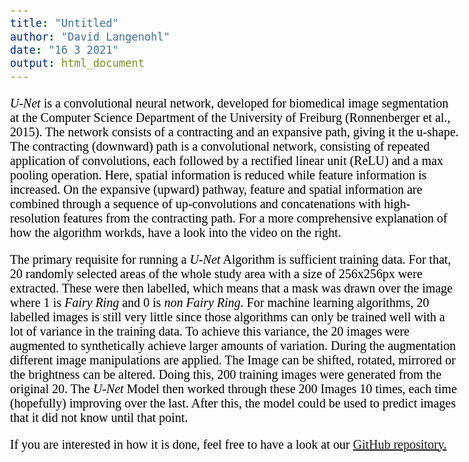 ```yaml
---
title: "Untitled"
author: "David Langenohl"
date: "16 3 2021"
output: html_document
---
```


<style type="text/css">

body{ /* Normal  */
      font-size: 20px;
      font-family: "Times New Roman", Times, serif;
      color: Black;
  }
  
</style>


*U-Net* is a convolutional neural network, developed for biomedical image segmentation at the Computer Science Department of the University of Freiburg (Ronnenberger et al., 2015). The network consists of a contracting and an expansive path, giving it the u-shape. The contracting (downward) path is a convolutional network, consisting of repeated application of convolutions, each followed by a rectified linear unit (ReLU) and a max pooling operation. Here, spatial information is reduced while feature information is increased. On the expansive (upward) pathway, feature and spatial information are combined through a sequence of up-convolutions and concatenations with high-resolution features from the contracting path. For a more comprehensive explanation of how the algorithm workds, have a look into the video on the right.

The primary requisite for running a *U-Net* Algorithm is sufficient training data. For that, 20 randomly selected areas of the whole study area with a size of 256x256px were extracted. These were then labelled, which means that a mask was drawn over the image where 1 is *Fairy Ring* and 0 is *non Fairy Ring*. For machine learning algorithms, 20 labelled images is still very little since those algorithms can only be trained well with a lot of variance in the training data. To achieve this variance, the 20 images were augmented to synthetically achieve larger amounts of variation. During the augmentation different image manipulations are applied. The Image can be shifted, rotated, mirrored or the brightness can be altered. Doing this, 200 training images were generated from the original 20. 
The *U-Net* Model then worked through these 200 Images 10 times, each time (hopefully) improving over the last. After this, the model could be used to predict images that it did not know until that point.

If you are interested in how it is done, feel free to have a look at our <a href="https://github.com/langdav/EnvySys_FairyRings" target="_blank">GitHub repository.</a>